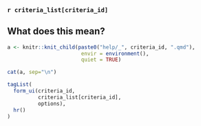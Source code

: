 ### `r criteria_list[criteria_id]`

::: {.callout-tip collapse="true"}
## What does this mean?

```r
a <- knitr::knit_child(paste0("help/_", criteria_id, ".qmd"), 
                        envir = environment(), 
                        quiet = TRUE)

cat(a, sep="\n")
```
:::

```r
tagList(
  form_ui(criteria_id, 
          criteria_list[criteria_id], 
          options),
  hr()
)
```